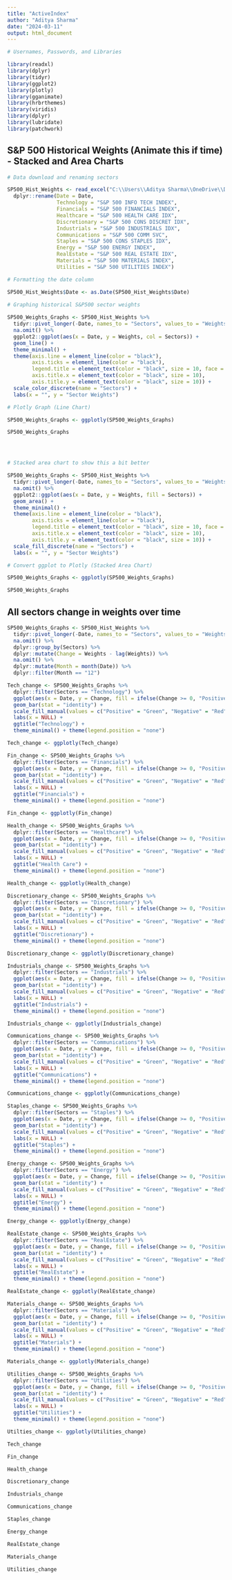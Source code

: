 ```yaml
---
title: "ActiveIndex"
author: "Aditya Sharma"
date: "2024-03-11"
output: html_document
---
```


```r

# Usernames, Passwords, and Libraries 

library(readxl)
library(dplyr)
library(tidyr)
library(ggplot2)
library(plotly)
library(gganimate)
library(hrbrthemes)
library(viridis)
library(dplyr)
library(lubridate)
library(patchwork)
```

## S&P 500 Historical Weights (Animate this if time) - Stacked and Area Charts 

```r

# Data download and renaming sectors 

SP500_Hist_Weights <- read_excel("C:\\Users\\Aditya Sharma\\OneDrive\\Desktop\\FaT 488 Project 2\\ActiveIndex\\S&P_Hist_Weight.xlsx") %>% 
  dplyr::rename(Date = Date, 
                Technology = "S&P 500 INFO TECH INDEX", 
                Financials = "S&P 500 FINANCIALS INDEX", 
                Healthcare = "S&P 500 HEALTH CARE IDX", 
                Discretionary = "S&P 500 CONS DISCRET IDX", 
                Industrials = "S&P 500 INDUSTRIALS IDX", 
                Communications = "S&P 500 COMM SVC", 
                Staples = "S&P 500 CONS STAPLES IDX",
                Energy = "S&P 500 ENERGY INDEX", 
                RealEstate = "S&P 500 REAL ESTATE IDX", 
                Materials = "S&P 500 MATERIALS INDEX", 
                Utilities = "S&P 500 UTILITIES INDEX") 

# Formatting the date column 

SP500_Hist_Weights$Date <- as.Date(SP500_Hist_Weights$Date)
  
# Graphing historical S&P500 sector weights 

SP500_Weights_Graphs <- SP500_Hist_Weights %>% 
  tidyr::pivot_longer(-Date, names_to = "Sectors", values_to = "Weights") %>% 
  na.omit() %>% 
  ggplot2::ggplot(aes(x = Date, y = Weights, col = Sectors)) + 
  geom_line() +
  theme_minimal() + 
  theme(axis.line = element_line(color = "black"), 
        axis.ticks = element_line(color = "black"), 
        legend.title = element_text(color = "black", size = 10, face = "bold"),
        axis.title.x = element_text(color = "black", size = 10), 
        axis.title.y = element_text(color = "black", size = 10)) + 
  scale_color_discrete(name = "Sectors") + 
  labs(x = "", y = "Sector Weights") 

# Plotly Graph (Line Chart)

SP500_Weights_Graphs <- ggplotly(SP500_Weights_Graphs)

SP500_Weights_Graphs




# Stacked area chart to show this a bit better 

SP500_Weights_Graphs <- SP500_Hist_Weights %>% 
  tidyr::pivot_longer(-Date, names_to = "Sectors", values_to = "Weights") %>% 
  na.omit() %>% 
  ggplot2::ggplot(aes(x = Date, y = Weights, fill = Sectors)) + 
  geom_area() +  
  theme_minimal() + 
  theme(axis.line = element_line(color = "black"), 
        axis.ticks = element_line(color = "black"), 
        legend.title = element_text(color = "black", size = 10, face = "bold"),
        axis.title.x = element_text(color = "black", size = 10), 
        axis.title.y = element_text(color = "black", size = 10)) + 
  scale_fill_discrete(name = "Sectors") + 
  labs(x = "", y = "Sector Weights")

# Convert ggplot to Plotly (Stacked Area Chart)

SP500_Weights_Graphs <- ggplotly(SP500_Weights_Graphs)

SP500_Weights_Graphs
```

## All sectors change in weights over time 

```r

SP500_Weights_Graphs <- SP500_Hist_Weights %>% 
  tidyr::pivot_longer(-Date, names_to = "Sectors", values_to = "Weights") %>% 
  na.omit() %>% 
  dplyr::group_by(Sectors) %>% 
  dplyr::mutate(Change = Weights - lag(Weights)) %>% 
  na.omit() %>% 
  dplyr::mutate(Month = month(Date)) %>% 
  dplyr::filter(Month == "12")

Tech_change <- SP500_Weights_Graphs %>%
  dplyr::filter(Sectors == "Technology") %>%
  ggplot(aes(x = Date, y = Change, fill = ifelse(Change >= 0, "Positive", "Negative"))) +
  geom_bar(stat = "identity") +
  scale_fill_manual(values = c("Positive" = "Green", "Negative" = "Red"), name = NULL) +  
  labs(x = NULL) +  
  ggtitle("Technology") +
  theme_minimal() + theme(legend.position = "none")  

Tech_change <- ggplotly(Tech_change)

Fin_change <- SP500_Weights_Graphs %>%
  dplyr::filter(Sectors == "Financials") %>%
  ggplot(aes(x = Date, y = Change, fill = ifelse(Change >= 0, "Positive", "Negative"))) +
  geom_bar(stat = "identity") +
  scale_fill_manual(values = c("Positive" = "Green", "Negative" = "Red"), name = NULL) +  
  labs(x = NULL) +  
  ggtitle("Financials") +
  theme_minimal() + theme(legend.position = "none")  

Fin_change <- ggplotly(Fin_change)

Health_change <- SP500_Weights_Graphs %>%
  dplyr::filter(Sectors == "Healthcare") %>%
  ggplot(aes(x = Date, y = Change, fill = ifelse(Change >= 0, "Positive", "Negative"))) +
  geom_bar(stat = "identity") +
  scale_fill_manual(values = c("Positive" = "Green", "Negative" = "Red"), name = NULL) +  
  labs(x = NULL) +  
  ggtitle("Health Care") +
  theme_minimal() + theme(legend.position = "none")  

Health_change <- ggplotly(Health_change)

Discretionary_change <- SP500_Weights_Graphs %>%
  dplyr::filter(Sectors == "Discretionary") %>%
  ggplot(aes(x = Date, y = Change, fill = ifelse(Change >= 0, "Positive", "Negative"))) +
  geom_bar(stat = "identity") +
  scale_fill_manual(values = c("Positive" = "Green", "Negative" = "Red"), name = NULL) +  
  labs(x = NULL) +  
  ggtitle("Discretionary") +
  theme_minimal() + theme(legend.position = "none")  

Discretionary_change <- ggplotly(Discretionary_change)

Industrials_change <- SP500_Weights_Graphs %>%
  dplyr::filter(Sectors == "Industrials") %>%
  ggplot(aes(x = Date, y = Change, fill = ifelse(Change >= 0, "Positive", "Negative"))) +
  geom_bar(stat = "identity") +
  scale_fill_manual(values = c("Positive" = "Green", "Negative" = "Red"), name = NULL) +  
  labs(x = NULL) +  
  ggtitle("Industrials") +
  theme_minimal() + theme(legend.position = "none") 

Industrials_change <- ggplotly(Industrials_change)

Communications_change <- SP500_Weights_Graphs %>%
  dplyr::filter(Sectors == "Communications") %>%
  ggplot(aes(x = Date, y = Change, fill = ifelse(Change >= 0, "Positive", "Negative"))) +
  geom_bar(stat = "identity") +
  scale_fill_manual(values = c("Positive" = "Green", "Negative" = "Red"), name = NULL) +  
  labs(x = NULL) +  
  ggtitle("Communications") +
  theme_minimal() + theme(legend.position = "none")  

Communications_change <- ggplotly(Communications_change)

Staples_change <- SP500_Weights_Graphs %>%
  dplyr::filter(Sectors == "Staples") %>%
  ggplot(aes(x = Date, y = Change, fill = ifelse(Change >= 0, "Positive", "Negative"))) +
  geom_bar(stat = "identity") +
  scale_fill_manual(values = c("Positive" = "Green", "Negative" = "Red"), name = NULL) +  
  labs(x = NULL) +  
  ggtitle("Staples") +
  theme_minimal() + theme(legend.position = "none")  

Energy_change <- SP500_Weights_Graphs %>%
  dplyr::filter(Sectors == "Energy") %>%
  ggplot(aes(x = Date, y = Change, fill = ifelse(Change >= 0, "Positive", "Negative"))) +
  geom_bar(stat = "identity") +
  scale_fill_manual(values = c("Positive" = "Green", "Negative" = "Red"), name = NULL) +  
  labs(x = NULL) +  
  ggtitle("Energy") +
  theme_minimal() + theme(legend.position = "none")  

Energy_change <- ggplotly(Energy_change)

RealEstate_change <- SP500_Weights_Graphs %>%
  dplyr::filter(Sectors == "RealEstate") %>%
  ggplot(aes(x = Date, y = Change, fill = ifelse(Change >= 0, "Positive", "Negative"))) +
  geom_bar(stat = "identity") +
  scale_fill_manual(values = c("Positive" = "Green", "Negative" = "Red"), name = NULL) +  
  labs(x = NULL) +  
  ggtitle("RealEstate") +
  theme_minimal() + theme(legend.position = "none")  

RealEstate_change <- ggplotly(RealEstate_change)

Materials_change <- SP500_Weights_Graphs %>%
  dplyr::filter(Sectors == "Materials") %>%
  ggplot(aes(x = Date, y = Change, fill = ifelse(Change >= 0, "Positive", "Negative"))) +
  geom_bar(stat = "identity") +
  scale_fill_manual(values = c("Positive" = "Green", "Negative" = "Red"), name = NULL) +  
  labs(x = NULL) +  
  ggtitle("Materials") +
  theme_minimal() + theme(legend.position = "none")  

Materials_change <- ggplotly(Materials_change)

Utilities_change <- SP500_Weights_Graphs %>%
  dplyr::filter(Sectors == "Utilities") %>%
  ggplot(aes(x = Date, y = Change, fill = ifelse(Change >= 0, "Positive", "Negative"))) +
  geom_bar(stat = "identity") +
  scale_fill_manual(values = c("Positive" = "Green", "Negative" = "Red"), name = NULL) +  
  labs(x = NULL) +  
  ggtitle("Utilities") +
  theme_minimal() + theme(legend.position = "none")

Utilties_change <- ggplotly(Utilities_change)

```


```r

Tech_change 

Fin_change 

Health_change 

Discretionary_change 

Industrials_change 

Communications_change

Staples_change 

Energy_change 

RealEstate_change 

Materials_change 

Utilities_change 

```









